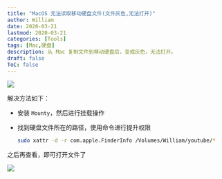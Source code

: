 ```yaml
---
title: "MacOS 无法读取移动硬盘文件(文件灰色,无法打开)"
author: William
date: 2020-03-21
lastmod: 2020-03-21
categories: [Tools]
tags: [Mac,硬盘]
description: 从 Mac 复制文件到移动硬盘后，变成灰色，无法打开。
draft: false
ToC: false
---
```


![](/images/2020-03-21-MacOS-无法读取移动硬盘文件(文件灰色,无法打开)/无法打开文件.png)

解决方法如下：

-   安装 `Mounty`，然后进行挂载操作

-   找到硬盘文件所在的路径，使用命令进行提升权限

    ```bash
    sudo xattr -d -r com.apple.FinderInfo /Volumes/William/youtube/*
    ```

之后再查看，即可打开文件了

![](/images/2020-03-21-MacOS-无法读取移动硬盘文件(文件灰色,无法打开)/可以打开文件.png)

